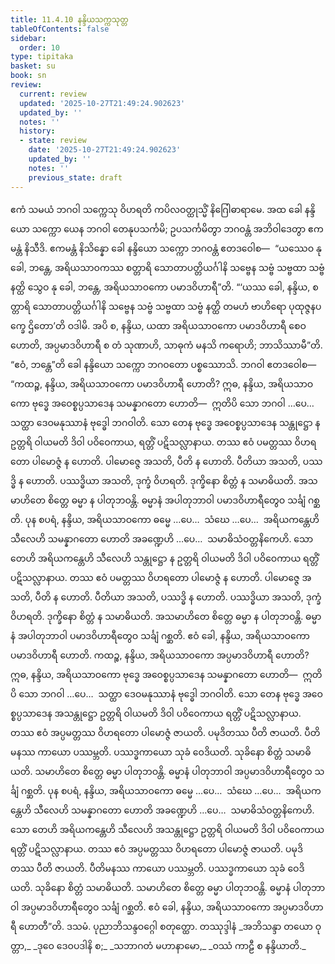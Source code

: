 ```yaml
---
title: 11.4.10 နန္ဒိယသက္ကသုတ္တ
tableOfContents: false
sidebar:
  order: 10
type: tipitaka
basket: su
book: sn
review:
  current: review
  updated: '2025-10-27T21:49:24.902623'
  updated_by: ''
  notes: ''
  history:
  - state: review
    date: '2025-10-27T21:49:24.902623'
    updated_by: ''
    notes: ''
    previous_state: draft
---
```



<ReviewStatus review={frontmatter.review} showDetails={true} />

<HypothesisAnnotation frontmatter={frontmatter} />

<DynamicBreadcrumb />

<Division number="1036" book="sn" e="ch" v="18" p="433">

<Paragraph number="2035" book="sn">
ဧကံ သမယံ ဘဂဝါ သက္ကေသု ဝိဟရတိ ကပိလဝတ္ထုသ္မိံ နိဂြေါဓာရာမေ. အထ ခေါ နန္ဒိယော သက္ကော ယေန ဘဂဝါ တေနုပသင်္ကမိ; ဥပသင်္ကမိတွာ ဘဂဝန္တံ အဘိဝါဒေတွာ ဧကမန္တံ နိသီဒိ. ဧကမန္တံ နိသိန္နော ခေါ နန္ဒိယော သက္ကော ဘဂဝန္တံ ဧတဒဝေါစ—  “ယဿေဝ နု ခေါ, ဘန္တေ, အရိယသာဝကဿ စတ္တာရိ သောတာပတ္တိယင်္ဂါနိ သဗ္ဗေန သဗ္ဗံ သဗ္ဗထာ သဗ္ဗံ နတ္ထိ သွေဝ နု ခေါ, ဘန္တေ, အရိယသာဝကော ပမာဒဝိဟာရီ”တိ.
</Paragraph>

<Paragraph number="2036" book="sn">
“‘ယဿ ခေါ, နန္ဒိယ, စတ္တာရိ သောတာပတ္တိယင်္ဂါနိ သဗ္ဗေန သဗ္ဗံ သဗ္ဗထာ သဗ္ဗံ နတ္ထိ တမဟံ ဗာဟိရော ပုထုဇ္ဇနပက္ခေ ဌိတော’တိ ဝဒါမိ. အပိ စ, နန္ဒိယ, ယထာ အရိယသာဝကော ပမာဒဝိဟာရီ စေဝ ဟောတိ, အပ္ပမာဒဝိဟာရီ စ တံ သုဏာဟိ, သာဓုကံ မနသိ ကရောဟိ; ဘာသိဿာမီ”တိ. “ဧဝံ, ဘန္တေ”တိ ခေါ နန္ဒိယော သက္ကော ဘဂဝတော ပစ္စဿောသိ. ဘဂဝါ ဧတဒဝေါစ—
</Paragraph>

<Paragraph number="2037" book="sn">
“ကထဉ္စ, နန္ဒိယ, အရိယသာဝကော ပမာဒဝိဟာရီ ဟောတိ? ဣဓ, နန္ဒိယ, အရိယသာဝကော ဗုဒ္ဓေ အဝေစ္စပ္ပသာဒေန သမန္နာဂတော ဟောတိ—  ဣတိပိ သော ဘဂဝါ …ပေ…  သတ္ထာ ဒေဝမနုဿာနံ ဗုဒ္ဓေါ ဘဂဝါတိ. သော တေန ဗုဒ္ဓေ အဝေစ္စပ္ပသာဒေန သန္တုဋ္ဌော န ဥတ္တရိ ဝါယမတိ ဒိဝါ ပဝိဝေကာယ, ရတ္တိံ ပဋိသလ္လာနာယ. တဿ ဧဝံ ပမတ္တဿ ဝိဟရတော ပါမောဇ္ဇံ န ဟောတိ. ပါမောဇ္ဇေ အသတိ, ပီတိ န ဟောတိ. ပီတိယာ အသတိ, ပဿဒ္ဓိ န ဟောတိ. ပဿဒ္ဓိယာ အသတိ, ဒုက္ခံ ဝိဟရတိ. ဒုက္ခိနော စိတ္တံ န သမာဓိယတိ. အသမာဟိတေ စိတ္တေ ဓမ္မာ န ပါတုဘဝန္တိ. ဓမ္မာနံ အပါတုဘာဝါ ပမာဒဝိဟာရီတွေဝ သင်္ချံ ဂစ္ဆတိ.
</Paragraph>

<Paragraph number="2038" book="sn">
ပုန စပရံ, နန္ဒိယ, အရိယသာဝကော ဓမ္မေ …ပေ…  သံဃေ …ပေ…  အရိယကန္တေဟိ သီလေဟိ သမန္နာဂတော ဟောတိ အခဏ္ဍေဟိ …ပေ…  သမာဓိသံဝတ္တနိကေဟိ. သော တေဟိ အရိယကန္တေဟိ သီလေဟိ သန္တုဋ္ဌော န ဥတ္တရိ ဝါယမတိ ဒိဝါ ပဝိဝေကာယ ရတ္တိံ ပဋိသလ္လာနာယ. တဿ ဧဝံ ပမတ္တဿ ဝိဟရတော ပါမောဇ္ဇံ န ဟောတိ. ပါမောဇ္ဇေ အသတိ, ပီတိ န ဟောတိ. ပီတိယာ အသတိ, ပဿဒ္ဓိ န ဟောတိ. ပဿဒ္ဓိယာ အသတိ, ဒုက္ခံ ဝိဟရတိ. ဒုက္ခိနော စိတ္တံ န သမာဓိယတိ. အသမာဟိတေ စိတ္တေ ဓမ္မာ န ပါတုဘဝန္တိ. ဓမ္မာနံ အပါတုဘာဝါ ပမာဒဝိဟာရီတွေဝ သင်္ချံ ဂစ္ဆတိ. ဧဝံ ခေါ, နန္ဒိယ, အရိယသာဝကော ပမာဒဝိဟာရီ ဟောတိ.
</Paragraph>

<Paragraph number="2039" book="sn">
ကထဉ္စ, နန္ဒိယ, အရိယသာဝကော အပ္ပမာဒဝိဟာရီ ဟောတိ? ဣဓ, နန္ဒိယ, အရိယသာဝကော ဗုဒ္ဓေ အဝေစ္စပ္ပသာဒေန သမန္နာဂတော ဟောတိ—  ဣတိပိ သော ဘဂဝါ …ပေ…  သတ္ထာ ဒေဝမနုဿာနံ ဗုဒ္ဓေါ ဘဂဝါတိ. သော တေန ဗုဒ္ဓေ အဝေစ္စပ္ပသာဒေန အသန္တုဋ္ဌော ဥတ္တရိ ဝါယမတိ ဒိဝါ ပဝိဝေကာယ ရတ္တိံ ပဋိသလ္လာနာယ. တဿ ဧဝံ အပ္ပမတ္တဿ ဝိဟရတော ပါမောဇ္ဇံ ဇာယတိ. ပမုဒိတဿ ပီတိ ဇာယတိ. ပီတိမနဿ ကာယော ပဿမ္ဘတိ. ပဿဒ္ဓကာယော သုခံ ဝေဒိယတိ. သုခိနော စိတ္တံ သမာဓိယတိ. သမာဟိတေ စိတ္တေ ဓမ္မာ ပါတုဘဝန္တိ. ဓမ္မာနံ ပါတုဘာဝါ အပ္ပမာဒဝိဟာရီတွေဝ သင်္ချံ ဂစ္ဆတိ.
</Paragraph>

<Paragraph number="2040" book="sn">
ပုန စပရံ, နန္ဒိယ, အရိယသာဝကော ဓမ္မေ …ပေ…  သံဃေ …ပေ…  အရိယကန္တေဟိ သီလေဟိ သမန္နာဂတော ဟောတိ အခဏ္ဍေဟိ …ပေ…  သမာဓိသံဝတ္တနိကေဟိ. သော တေဟိ အရိယကန္တေဟိ သီလေဟိ အသန္တုဋ္ဌော ဥတ္တရိ ဝါယမတိ ဒိဝါ ပဝိဝေကာယ ရတ္တိံ ပဋိသလ္လာနာယ. တဿ ဧဝံ အပ္ပမတ္တဿ ဝိဟရတော ပါမောဇ္ဇံ ဇာယတိ. ပမုဒိတဿ ပီတိ ဇာယတိ. ပီတိမနဿ ကာယော ပဿမ္ဘတိ. ပဿဒ္ဓကာယော သုခံ ဝေဒိယတိ. သုခိနော စိတ္တံ သမာဓိယတိ. သမာဟိတေ စိတ္တေ ဓမ္မာ ပါတုဘဝန္တိ. ဓမ္မာနံ ပါတုဘာဝါ အပ္ပမာဒဝိဟာရီတွေဝ သင်္ချံ ဂစ္ဆတိ. ဧဝံ ခေါ, နန္ဒိယ, အရိယသာဝကော အပ္ပမာဒဝိဟာရီ ဟောတီ”တိ.

</Paragraph>
</Division>

<Paragraph number="2041" type="center" book="sn">
ဒသမံ.



</Paragraph>

<Paragraph number="2042" type="center" book="sn">
ပုညာဘိသန္ဒဝဂ္ဂေါ စတုတ္ထော.



</Paragraph>

<Paragraph number="2043" type="center" book="sn">
တဿုဒ္ဒါနံ


</Paragraph>

<Paragraph number="2044" type="verses" book="sn">
_အဘိသန္ဒာ တယော ဝုတ္တာ,_  
_ဒုဝေ ဒေဝပဒါနိ စ;_  
_သဘာဂတံ မဟာနာမော,_  
_ဝဿံ ကာဠီ စ နန္ဒိယာတိ._
</Paragraph>